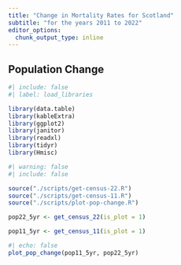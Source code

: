 ```yaml
---
title: "Change in Mortality Rates for Scotland"
subtitle: "for the years 2011 to 2022"
editor_options: 
  chunk_output_type: inline
---
```


## Population Change {#Pop-Change} 

```r
#| include: false
#| label: load_libraries

library(data.table)
library(kableExtra)
library(ggplot2)
library(janitor)
library(readxl)
library(tidyr)
library(Hmisc)
```


```r
#| warning: false
#| include: false

source("./scripts/get-census-22.R")
source("./scripts/get-census-11.R")
source("./scripts/plot-pop-change.R")

pop22_5yr <- get_census_22(is_plot = 1)

pop11_5yr <- get_census_11(is_plot = 1)

```

```r
#| echo: false
plot_pop_change(pop11_5yr, pop22_5yr)
```




